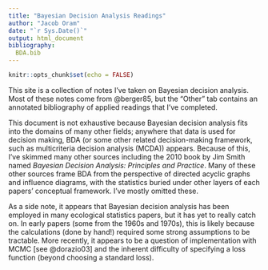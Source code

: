```yaml
---
title: "Bayesian Decision Analysis Readings"
author: "Jacob Oram"
date: "`r Sys.Date()`"
output: html_document
bibliography:
  BDA.bib
---
```


```r
knitr::opts_chunk$set(echo = FALSE)
```

This site is a collection of notes I've taken on Bayesian decision analysis. 
Most of these notes come from @berger85, but the "Other" tab contains an annotated bibliography of applied readings that I've completed. 

This document is not exhaustive because Bayesian decision analysis fits into the domains of many other fields; anywhere that data is used for decision making, BDA (or some other related decision-making framework, such as multicriteria decision analysis (MCDA)) appears. 
Because of this, I've skimmed many other sources including the 2010 book by Jim Smith named *Bayesian Decision Analysis: Principles and Practice*. 
Many of these other sources frame BDA from the perspective of directed acyclic graphs and influence diagrams, with the statistics buried under other layers of each papers' conceptual framework. 
I've mostly omitted these. 

As a side note, it appears that Bayesian decision analysis has been employed in many ecological statistics papers, but it has yet to really catch on.
In early papers (some from the 1960s and 1970s), this is likely because the calculations (done by hand!) required some strong assumptions to be tractable. 
More recently, it appears to be a question of implementation with MCMC [see @dorazio03] and the inherent difficulty of specifying a loss function (beyond choosing a standard loss). 
